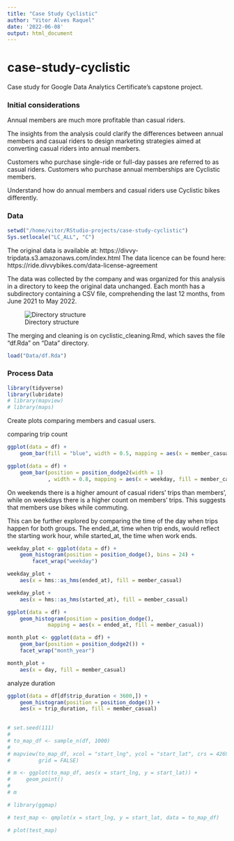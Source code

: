 ```yaml
---
title: "Case Study Cyclistic"
author: "Vitor Alves Raquel"
date: '2022-06-08'
output: html_document
---
```


# case-study-cyclistic

Case study for Google Data Analytics Certificate's capstone project.

### Initial considerations

Annual members are much more profitable than casual riders.

The insights from the analysis could clarify the differences between annual 
members and casual riders to design marketing strategies aimed at converting 
casual riders into annual members.

Customers who purchase single-ride or full-day passes are referred to as casual riders. Customers who purchase annual memberships are Cyclistic members.

Understand how do annual members and casual riders use Cyclistic bikes 
differently. 

### Data

```r
setwd("/home/vitor/RStudio-projects/case-study-cyclistic")
Sys.setlocale("LC_ALL", "C")
```


The original data is available at: https://divvy-tripdata.s3.amazonaws.com/index.html
The data licence can be found here: https://ride.divvybikes.com/data-license-agreement

The data was collected by the company and was organized for this analysis in a directory to keep the original data unchanged. Each month has a subdirectory 
containing a CSV file, comprehending the last 12 months, from June 2021 to May 
2022.

![Directory structure](directory_structure.png)

The merging and cleaning is on cyclistic_cleaning.Rmd, which saves the file 
"df.Rda" on "Data" directory.

```r
load("Data/df.Rda")
```


### Process Data

```r
library(tidyverse)
library(lubridate)
# library(mapview)
# library(maps)
```



Create plots comparing members and casual users.

comparing trip count

```r
ggplot(data = df) +
    geom_bar(fill = "blue", width = 0.5, mapping = aes(x = member_casual))
```

```r
ggplot(data = df) +
    geom_bar(position = position_dodge2(width = 1)
             , width = 0.8, mapping = aes(x = weekday, fill = member_casual))
```

On weekends there is a higher amount of casual riders' trips than members', 
while on weekdays there is a higher count on members' trips.
This suggests that members use bikes while commuting.

This can be further explored by comparing the time of the day when trips happen 
for both groups. The ended_at, time when trip ends, would reflect the starting 
work hour, while started_at, the time when work ends.

```r
weekday_plot <- ggplot(data = df) +
    geom_histogram(position = position_dodge(), bins = 24) +
        facet_wrap("weekday")

weekday_plot + 
    aes(x = hms::as_hms(ended_at), fill = member_casual)
```

```r
weekday_plot + 
    aes(x = hms::as_hms(started_at), fill = member_casual)
```



```r
ggplot(data = df) +
    geom_histogram(position = position_dodge(),
             mapping = aes(x = ended_at, fill = member_casual))
```
 

```r
month_plot <- ggplot(data = df) +
    geom_bar(position = position_dodge2()) +
    facet_wrap("month_year")

month_plot + 
    aes(x = day, fill = member_casual)
```



analyze duration
```r
ggplot(data = df[df$trip_duration < 3600,]) +
    geom_histogram(position = position_dodge()) +
    aes(x = trip_duration, fill = member_casual)
    
```


<!-- analyze geographical coordinates -->

```r
# set.seed(111)
# 
# to_map_df <- sample_n(df, 1000)
# 
# mapview(to_map_df, xcol = "start_lng", ycol = "start_lat", crs = 4269, 
#         grid = FALSE)

```

```r
# m <- ggplot(to_map_df, aes(x = start_lng, y = start_lat)) +
#     geom_point()
# 
# m
```

```r
# library(ggmap)
```

```r
# test_map <- qmplot(x = start_lng, y = start_lat, data = to_map_df)
```

```r
# plot(test_map)
```

